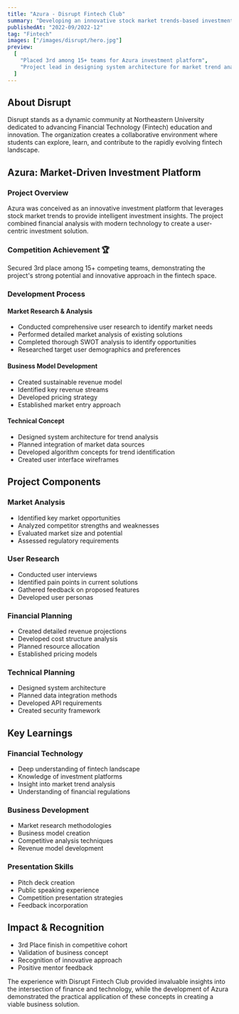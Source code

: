 ```yaml
---
title: "Azura - Disrupt Fintech Club"
summary: "Developing an innovative stock market trends-based investment platform"
publishedAt: "2022-09/2022-12"
tag: "Fintech"
images: ["/images/disrupt/hero.jpg"]
preview:
  [
    "Placed 3rd among 15+ teams for Azura investment platform",
    "Project lead in designing system architecture for market trend analysis and user interface",
  ]
---
```


## About Disrupt

Disrupt stands as a dynamic community at Northeastern University dedicated to advancing Financial Technology (Fintech) education and innovation. The organization creates a collaborative environment where students can explore, learn, and contribute to the rapidly evolving fintech landscape.

## Azura: Market-Driven Investment Platform

### Project Overview

Azura was conceived as an innovative investment platform that leverages stock market trends to provide intelligent investment insights. The project combined financial analysis with modern technology to create a user-centric investment solution.

### Competition Achievement 🏆

Secured 3rd place among 15+ competing teams, demonstrating the project's strong potential and innovative approach in the fintech space.

### Development Process

#### Market Research & Analysis

- Conducted comprehensive user research to identify market needs
- Performed detailed market analysis of existing solutions
- Completed thorough SWOT analysis to identify opportunities
- Researched target user demographics and preferences

#### Business Model Development

- Created sustainable revenue model
- Identified key revenue streams
- Developed pricing strategy
- Established market entry approach

#### Technical Concept

- Designed system architecture for trend analysis
- Planned integration of market data sources
- Developed algorithm concepts for trend identification
- Created user interface wireframes

## Project Components

### Market Analysis

- Identified key market opportunities
- Analyzed competitor strengths and weaknesses
- Evaluated market size and potential
- Assessed regulatory requirements

### User Research

- Conducted user interviews
- Identified pain points in current solutions
- Gathered feedback on proposed features
- Developed user personas

### Financial Planning

- Created detailed revenue projections
- Developed cost structure analysis
- Planned resource allocation
- Established pricing models

### Technical Planning

- Designed system architecture
- Planned data integration methods
- Developed API requirements
- Created security framework

## Key Learnings

### Financial Technology

- Deep understanding of fintech landscape
- Knowledge of investment platforms
- Insight into market trend analysis
- Understanding of financial regulations

### Business Development

- Market research methodologies
- Business model creation
- Competitive analysis techniques
- Revenue model development

### Presentation Skills

- Pitch deck creation
- Public speaking experience
- Competition presentation strategies
- Feedback incorporation

## Impact & Recognition

- 3rd Place finish in competitive cohort
- Validation of business concept
- Recognition of innovative approach
- Positive mentor feedback

The experience with Disrupt Fintech Club provided invaluable insights into the intersection of finance and technology, while the development of Azura demonstrated the practical application of these concepts in creating a viable business solution.
